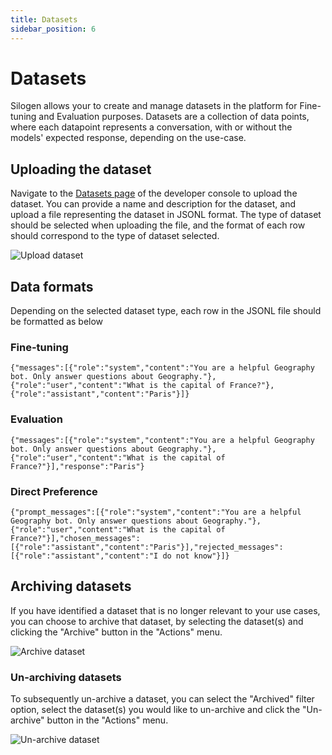```yaml
---
title: Datasets
sidebar_position: 6
---
```


# Datasets

Silogen allows your to create and manage datasets in the platform for Fine-tuning and Evaluation purposes. Datasets are a collection of data points, where each datapoint represents a conversation, with or without the models' expected response, depending on the use-case.

## Uploading the dataset

Navigate to the [Datasets page](https://chat.services.silogen.ai/console/datasets) of the developer console to upload the dataset.
You can provide a name and description for the dataset, and upload a file representing the dataset in JSONL format.
The type of dataset should be selected when uploading the file, and the format of each row should correspond to the type of dataset selected.

![Upload dataset](/img/evaluations/upload-evaluation-dataset.png)

## Data formats

Depending on the selected dataset type, each row in the JSONL file should be formatted as below

### Fine-tuning

```
{"messages":[{"role":"system","content":"You are a helpful Geography bot. Only answer questions about Geography."},{"role":"user","content":"What is the capital of France?"},{"role":"assistant","content":"Paris"}]}
```

### Evaluation

```
{"messages":[{"role":"system","content":"You are a helpful Geography bot. Only answer questions about Geography."},{"role":"user","content":"What is the capital of France?"}],"response":"Paris"}
```

### Direct Preference

```
{"prompt_messages":[{"role":"system","content":"You are a helpful Geography bot. Only answer questions about Geography."},{"role":"user","content":"What is the capital of France?"}],"chosen_messages":[{"role":"assistant","content":"Paris"}],"rejected_messages":[{"role":"assistant","content":"I do not know"}]}
```

## Archiving datasets

If you have identified a dataset that is no longer relevant to your use cases, you can choose to archive that dataset, by selecting the dataset(s) and clicking the "Archive" button in the "Actions" menu.

![Archive dataset](/img/datasets/archive.png)

### Un-archiving datasets

To subsequently un-archive a dataset, you can select the "Archived" filter option, select the dataset(s) you would like to un-archive and click the "Un-archive" button in the "Actions" menu.

![Un-archive dataset](/img/datasets/unarchive.png)
